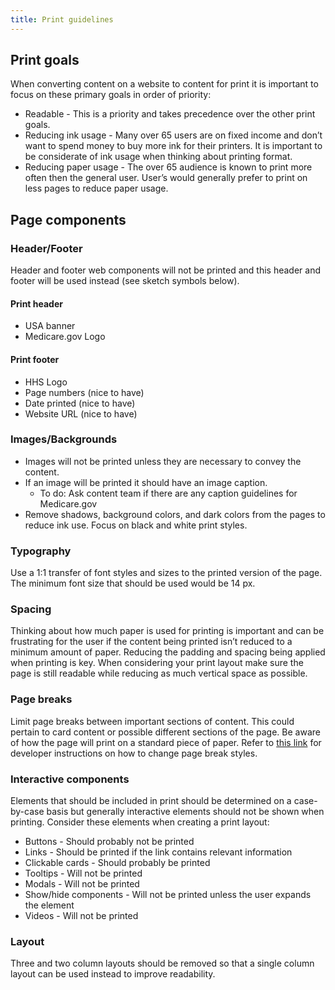 ```yaml
---
title: Print guidelines
---
```


## Print goals
When converting content on a website to content for print it is important to focus on these primary goals in order of priority:

- Readable - This is a priority and takes precedence over the other print goals.
- Reducing ink usage - Many over 65 users are on fixed income and don’t want to spend money to buy more ink for their printers. It is important to be considerate of ink usage when thinking about printing format. 
- Reducing paper usage - The over 65 audience is known to print more often then the general user. User’s would generally prefer to print on less pages to reduce paper usage.

## Page components
### Header/Footer
Header and footer web components will not be printed and this header and footer will be used instead (see sketch symbols below).

#### Print header
- USA banner
- Medicare.gov Logo


#### Print footer
- HHS Logo
- Page numbers (nice to have)
- Date printed (nice to have)
- Website URL (nice to have)

### Images/Backgrounds

- Images will not be printed unless they are necessary to convey the content. 
- If an image will be printed it should have an image caption.
    - To do: Ask content team if there are any caption guidelines for Medicare.gov
- Remove shadows, background colors, and dark colors from the pages to reduce ink use. Focus on black and white print styles.

### Typography 

Use a 1:1 transfer of font styles and sizes to the printed version of the page. The minimum font size that should be used would be 14 px.

### Spacing

Thinking about how much paper is used for printing is important and can be frustrating for the user if the content being printed isn’t reduced to a minimum amount of paper. Reducing the padding and spacing being applied when printing is key. When considering your print layout make sure the page is still readable while reducing as much vertical space as possible.

### Page breaks

Limit page breaks between important sections of content. This could pertain to card content or possible different sections of the page. Be aware of how the page will print on a standard piece of paper. Refer to [this link](https://blog.tbhcreative.com/website-print-friendly-styling/) for developer instructions on how to change page break styles.

### Interactive components

Elements that should be included in print should be determined on a case-by-case basis but generally interactive elements should not be shown when printing. Consider these elements when creating a print layout:

- Buttons - Should probably not be printed
- Links - Should be printed if the link contains relevant information
- Clickable cards - Should probably be printed
- Tooltips - Will not be printed
- Modals - Will not be printed
- Show/hide components - Will not be printed unless the user expands the element
- Videos - Will not be printed

### Layout
Three and two column layouts should be removed so that a single column layout can be used instead to improve readability.